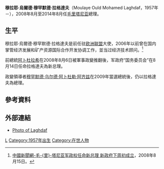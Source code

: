 {{Infobox officeholder
|name        = 穆拉耶·烏爾德·穆罕默德·拉格達夫<br>{{small|مولاي ولد محمد لغظف}}
|image       
|office      = [[毛里塔尼亚总理|毛里塔尼亚总理]]
|president   = [[穆罕默德·乌尔德·阿卜杜勒-阿齐兹|穆罕默德·乌尔德·阿卜杜勒-阿齐兹]]<br>{{link-en|巴·马马杜·姆巴耶|Ba Mamadou Mbaré}} {{small|（代理）}}<br>[[穆罕默德·乌尔德·阿卜杜勒-阿齐兹|穆罕默德·乌尔德·阿卜杜勒-阿齐兹]]
|term_start  = 2008年8月14日
|term_end    = 2014年8月20日
|predecessor = [[叶海亚·乌尔德·艾哈迈德·瓦格夫|叶海亚·乌尔德·艾哈迈德·瓦格夫]]
|successor   = {{link-en|叶海亚·乌尔德·哈达明|Yahya Ould Hademine}}
|birth_date  = {{birth date and age|1957|12|12|df=y}}
|birth_place = {{flag|French West Africa}}[[内马|内马]]
|citizenship  ={{flag|Mauritania}}
|nationality ={{flag|Mauritania}}
|death_date  = 
|death_place = 
|party       = [[無黨派|無黨派]]
|religion    = [[伊斯兰教|伊斯兰教]]
}}

'''穆拉耶·烏爾德·穆罕默德·拉格達夫'''（Moulaye Ould Mohamed Laghdaf，1957年－），2008年8月至2014年8月任[[毛里塔尼亚|毛里塔尼亚]]總理。

==生平==
穆拉耶·烏爾德·穆罕默德·拉格達夫是前任驻[[欧洲联盟|欧洲联盟]]大使，2006年以前曾在国内掌管经济发展和矿产资源国际合作开发协调工作，並当过经济技术顾问。<ref>[http://www.chinanews.com.cn/gj/lmfz/news/2008/08-15/1348991.shtml 中國新聞網-毛-{里}-塔尼亚军政权任命新总理 新政府下周初成立]，2008年8月15日。</ref>

前總統[[西迪·乌尔德·谢赫·阿卜杜拉希|阿卜杜拉希]]在2008年8月6日被軍事政變推翻後，军政府“国务委员会”在8月14日任命拉格達夫為新总理。

政變領導者[[穆罕默德·乌尔德·阿卜杜勒·阿齐兹|穆罕默德·乌尔德·阿卜杜勒·阿齐兹]]在2009年當選總統後，仍以拉格達夫為總理。

==參考資料==
{{reflist}}

==外部連結==
*[http://ca.news.yahoo.com/nphotos/Moulaye-Ould-Mohamed-Laghdaf/photo/14082008/24/photo/photos-n-world-moulaye-ould-mohamed-laghdaf.html Photo of Laghdaf]
{{s-start}}
{{s-off}}
{{s-bef|before=[[叶海亚·乌尔德·艾哈迈德·瓦格夫|叶海亚·乌尔德·艾哈迈德·瓦格夫]]}}
{{s-ttl|title=[[毛里塔尼亚总理|毛里塔尼亚总理]]|years=2008年8月14日－2014年8月20日}}
{{s-aft|after={{link-en|叶海亚·乌尔德·哈达明|Yahya Ould Hademine}}}}
{{s-end}}

{{茅利塔尼亞總理}}

{{DEFAULTSORT:Laghdaf, Moulaye Ould Mohamed}}
[[Category:毛里塔尼亚总理|L]]
[[Category:1957年出生|Category:1957年出生]]
[[Category:在世人物|Category:在世人物]]